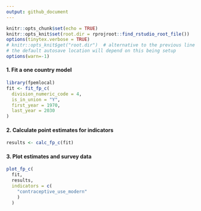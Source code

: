 ```yaml
---
output: github_document
---
```


```r
knitr::opts_chunk$set(echo = TRUE)
knitr::opts_knit$set(root.dir = rprojroot::find_rstudio_root_file())
options(tinytex.verbose = TRUE)
# knitr::opts_knit$get("root.dir")  # alternative to the previous line
# the default autosave location will depend on this being setup
options(warn=-1)
```



#### 1. Fit a one country model
```r
library(fpemlocal)
fit <- fit_fp_c(
  division_numeric_code = 4,
  is_in_union = "Y",
  first_year = 1970,
  last_year = 2030
)
```

#### 2. Calculate point estimates for indicators
```r
results <- calc_fp_c(fit)
```

#### 3. Plot estimates and survey data
```r
plot_fp_c(
  fit,
  results,
  indicators = c(
    "contraceptive_use_modern"
    )
  )
```
